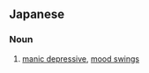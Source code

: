 ==Japanese==
{{ja-kanjitab|そう|うつ|yomi=on}}

===Noun===
{{ja-noun|そううつ}}

# [[manic depressive]], [[mood swing]]s